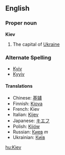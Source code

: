 ==English==
===Proper noun===
'''Kiev'''

#The capital of [[Ukraine]]

=== Alternate Spelling ===
*[[Kyiv]]
*[[Kyyiv]]

====Translations====
*Chinese: [[基辅]]
*Finnish: [[Kiova]]
*French: Kiev
*Italian: [[Kijev]]
*Japanese: [[キエフ]]
*Polish: [[Kijów]]
*Russian: [[Киев]] ''m''
*Ukrainian: [[Київ]]

[[hu:Kiev]]